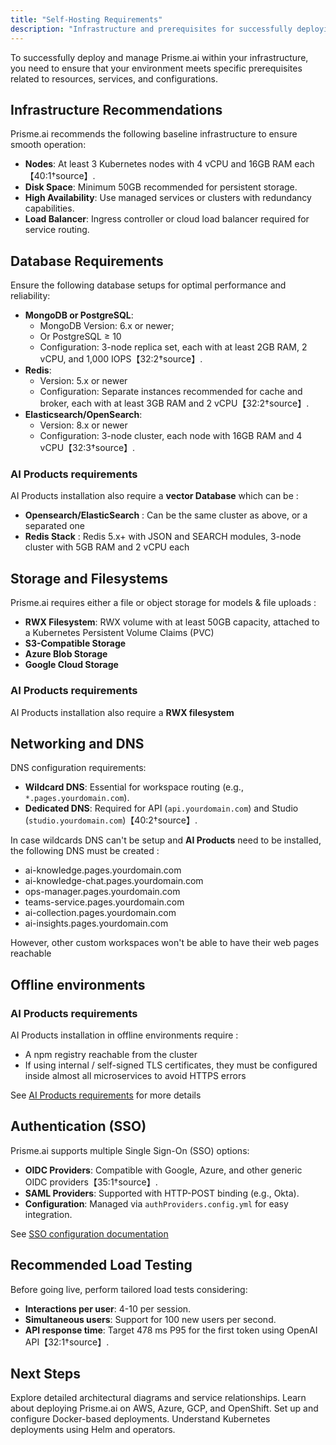 ```yaml
---
title: "Self-Hosting Requirements"
description: "Infrastructure and prerequisites for successfully deploying Prisme.ai."
---
```


To successfully deploy and manage Prisme.ai within your infrastructure, you need to ensure that your environment meets specific prerequisites related to resources, services, and configurations.

## Infrastructure Recommendations

Prisme.ai recommends the following baseline infrastructure to ensure smooth operation:

- **Nodes**: At least 3 Kubernetes nodes with 4 vCPU and 16GB RAM each【40:1†source】.
- **Disk Space**: Minimum 50GB recommended for persistent storage.
- **High Availability**: Use managed services or clusters with redundancy capabilities.
- **Load Balancer**: Ingress controller or cloud load balancer required for service routing.

## Database Requirements

Ensure the following database setups for optimal performance and reliability:

- **MongoDB or PostgreSQL**:
  - MongoDB Version: 6.x or newer; 
  - Or PostgreSQL ≥ 10
  - Configuration: 3-node replica set, each with at least 2GB RAM, 2 vCPU, and 1,000 IOPS【32:2†source】.
- **Redis**:
  - Version: 5.x or newer
  - Configuration: Separate instances recommended for cache and broker, each with at least 3GB RAM and 2 vCPU【32:2†source】.
- **Elasticsearch/OpenSearch**:
  - Version: 8.x or newer
  - Configuration: 3-node cluster, each node with 16GB RAM and 4 vCPU【32:3†source】.

### AI Products requirements

AI Products installation also require a **vector Database** which can be :

- **Opensearch/ElasticSearch** : Can be the same cluster as above, or a separated one
- **Redis Stack** : Redis 5.x+ with JSON and SEARCH modules, 3-node cluster with 5GB RAM and 2 vCPU each

## Storage and Filesystems

Prisme.ai requires either a file or object storage for models & file uploads :

- **RWX Filesystem**: RWX volume with at least 50GB capacity, attached to a Kubernetes Persistent Volume Claims (PVC)
- **S3-Compatible Storage**
- **Azure Blob Storage**
- **Google Cloud Storage**

### AI Products requirements

AI Products installation also require a **RWX filesystem**

## Networking and DNS

DNS configuration requirements:

- **Wildcard DNS**: Essential for workspace routing (e.g., `*.pages.yourdomain.com`).
- **Dedicated DNS**: Required for API (`api.yourdomain.com`) and Studio (`studio.yourdomain.com`)【40:2†source】.

In case wildcards DNS can't be setup and **AI Products** need to be installed, the following DNS must be created :

- ai-knowledge.pages.yourdomain.com
- ai-knowledge-chat.pages.yourdomain.com
- ops-manager.pages.yourdomain.com
- teams-service.pages.yourdomain.com
- ai-collection.pages.yourdomain.com
- ai-insights.pages.yourdomain.com

However, other custom workspaces won't be able to have their web pages reachable

## Offline environments

### AI Products requirements

AI Products installation in offline environments require  :

- A npm registry reachable from the cluster
- If using internal / self-signed TLS certificates, they must be configured inside almost all microservices to avoid HTTPS errors

See [AI Products requirements](https://docs.prisme.ai/self-hosting/configuration/products-installation#offline-environments) for more details

## Authentication (SSO)

Prisme.ai supports multiple Single Sign-On (SSO) options:

- **OIDC Providers**: Compatible with Google, Azure, and other generic OIDC providers【35:1†source】.
- **SAML Providers**: Supported with HTTP-POST binding (e.g., Okta).
- **Configuration**: Managed via `authProviders.config.yml` for easy integration.

See [SSO configuration documentation](/self-hosting/entreprise/authentication)

## Recommended Load Testing

Before going live, perform tailored load tests considering:

- **Interactions per user**: 4-10 per session.
- **Simultaneous users**: Support for 100 new users per second.
- **API response time**: Target 478 ms P95 for the first token using OpenAI API【32:1†source】.

## Next Steps

<CardGroup cols={2}>
  <Card title="Architecture" icon="sitemap" href="/self-hosting/architecture">
    Explore detailed architectural diagrams and service relationships.
  </Card>
  <Card title="Cloud Providers" icon="cloud" href="/self-hosting/cloud/aws">
    Learn about deploying Prisme.ai on AWS, Azure, GCP, and OpenShift.
  </Card>
  <Card title="Docker Deployment" icon="docker" href="/self-hosting/kubernetes/docker">
    Set up and configure Docker-based deployments.
  </Card>
  <Card title="Kubernetes Deployment" icon="kubernetes" href="/self-hosting/kubernetes/helm">
    Understand Kubernetes deployments using Helm and operators.
  </Card>
</CardGroup>